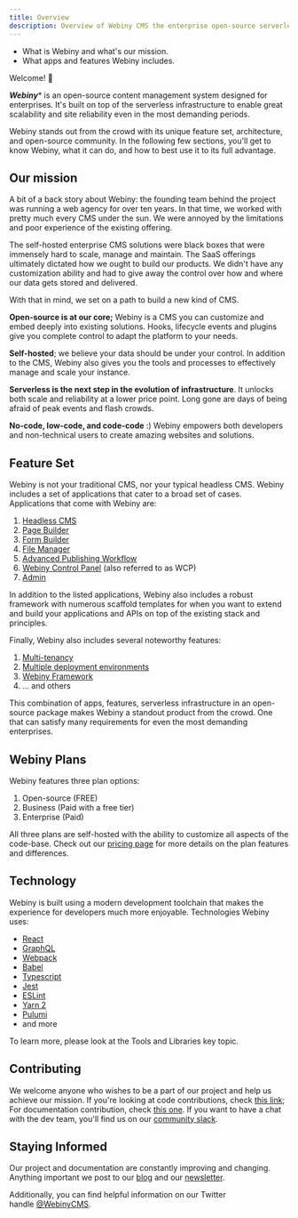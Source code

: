 ```yaml
---
title: Overview
description: Overview of Webiny CMS the enterprise open-source serverless CMS.
---
```



<Alert type="success" title="WHAT YOU'LL LEARN">

- What is Webiny and what's our mission.
- What apps and features Webiny includes.

</Alert>

Welcome! 👋

***Webiny**** is an open-source content management system designed for enterprises. It's built on top of the serverless infrastructure to enable great scalability and site reliability even in the most demanding periods.

Webiny stands out from the crowd with its unique feature set, architecture, and open-source community. In the following few sections, you'll get to know Webiny, what it can do, and how to best use it to its full advantage.

## Our mission

A bit of a back story about Webiny: the founding team behind the project was running a web agency for over ten years. In that time, we worked with pretty much every CMS under the sun. We were annoyed by the limitations and poor experience of the existing offering.

The self-hosted enterprise CMS solutions were black boxes that were immensely hard to scale, manage and maintain. The SaaS offerings ultimately dictated how we ought to build our products. We didn't have any customization ability and had to give away the control over how and where our data gets stored and delivered.

With that in mind, we set on a path to build a new kind of CMS.

**Open-source is at our core;** Webiny is a CMS you can customize and embed deeply into existing solutions. Hooks, lifecycle events and plugins give you complete control to adapt the platform to your needs.

**Self-hosted**; we believe your data should be under your control. In addition to the CMS, Webiny also gives you the tools and processes to effectively manage and scale your instance.

**Serverless is the next step in the evolution of infrastructure**. It unlocks both scale and reliability at a lower price point. Long gone are days of being afraid of peak events and flash crowds.

**No-code, low-code, and code-code** :) Webiny empowers both developers and non-technical users to create amazing websites and solutions.

## Feature Set

Webiny is not your traditional CMS, nor your typical headless CMS. Webiny includes a set of applications that cater to a broad set of cases. Applications that come with Webiny are:

1. [Headless CMS](./applications/headless-cms)
2. [Page Builder](./applications/page-builder)
3. [Form Builder](./applications/form-builder)
4. [File Manager](./applications/file-manager)
5. [Advanced Publishing Workflow](./applications/apw)
6. [Webiny Control Panel](./applications/control-panel) (also referred to as WCP)
7. [Admin](./applications/admin)

In addition to the listed applications, Webiny also includes a robust framework with numerous scaffold templates for when you want to extend and build your applications and APIs on top of the existing stack and principles.

Finally, Webiny also includes several noteworthy features:
1. [Multi-tenancy](./features/multi-tenancy)
2. [Multiple deployment environments](./features/multiple-environments)
3. [Webiny Framework](./features/framework)
4. ... and others

This combination of apps, features, serverless infrastructure in an open-source package makes Webiny a standout product from the crowd. One that can satisfy many requirements for even the most demanding enterprises. 

## Webiny Plans

Webiny features three plan options:

1. Open-source (FREE)
2. Business (Paid with a free tier)
3. Enterprise (Paid)

All three plans are self-hosted with the ability to customize all aspects of the code-base. Check out our [pricing page](https://www.webiny.com/pricing) for more details on the plan features and differences.

## Technology

Webiny is built using a modern development toolchain that makes the experience for developers much more enjoyable. Technologies Webiny uses:

- [React](https://reactjs.org/)
- [GraphQL](https://graphql.org/)
- [Webpack](https://webpack.js.org/)
- [Babel](https://babeljs.io/)
- [Typescript](https://www.typescriptlang.org/)
- [Jest](https://jestjs.io/)
- [ESLint](https://eslint.org/)
- [Yarn 2](http://yarnpkg.com/)
- [Pulumi](http://pulumi.com/)
- and more

<Alert type="info">

To learn more, please look at the Tools and Libraries key topic.

</Alert>

## Contributing

We welcome anyone who wishes to be a part of our project and help us achieve our mission. If you're looking at code contributions, check [this link](https://github.com/webiny/webiny-js/blob/next/docs/CONTRIBUTING.md); For documentation contribution, check [this one](https://github.com/webiny/docs.webiny.com). If you want to have a chat with the dev team, you'll find us on our [community slack](https://www.webiny.com/slack).

## Staying Informed

Our project and documentation are constantly improving and changing. Anything important we post to our [blog](https://www.webiny.com/blog) and our [newsletter](https://landing.mailerlite.com/webforms/landing/g9f1i1).

Additionally, you can find helpful information on our Twitter handle [@WebinyCMS](https://twitter.com/WebinyCMS).